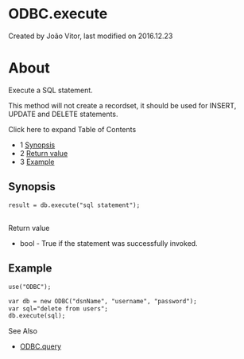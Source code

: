
# ODBC.execute 

 Created by  João Vitor, last modified on 2016.12.23

# About

Execute a SQL statement.

This method will not create a recordset, it should be used for INSERT, UPDATE and DELETE statements.

Click here to expand Table of Contents

* 1 [Synopsis](#synopsis)
* 2 [Return value](#example)
* 3 [Example](#example)

## Synopsis

```xml
result = db.execute("sql statement");
```

##   
Return value

* bool - True if the statement was successfully invoked.

## Example

```xml
use("ODBC");

var db = new ODBC("dsnName", "username", "password");
var sql="delete from users";
db.execute(sql);
```

  
See Also

* [ODBC.query](ODBC.query_13173446.mdx#about)


